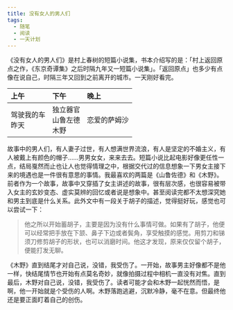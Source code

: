 ```yaml
---
title: 没有女人的男人们
tags:
  - 随笔
  - 阅读
  - 一天计划
---
```


《没有女人的男人们》是村上春树的短篇小说集，书本介绍写的是：「村上返回原点之作，《东京奇谭集》之后时隔九年又一短篇小说集」。「返回原点」也多少有点像在说自己，时隔三年又回到之前离开的城市。一天刚好看完。

| 上午                   | 下午                                 | 晚上         |
| :--------------------- | :----------------------------------- | :----------- |
| 驾驶我的车 <br /> 昨天 | 独立器官 <br /> 山鲁左德 <br /> 木野 | 恋爱的萨姆沙 |

故事中的男人们，有人妻子过世，有人想满世界流浪，有人是坚定的不婚主义，有人被戴上有颜色的帽子……男男女女，来来去去。短篇小说比起电影好像更任性一点，结局戛然而止也让人也觉得情理之中，根据交代过的信息想象一下男女主接下来的境遇也是一件很有意思的事情。我最喜欢的两篇是《山鲁佐德》和《木野》。前者作为一个故事，故事中又穿插了女主讲述的故事，很有层次感，也很容易被带入女主的玄妙变态、虚实莫辨的回忆或者说是想象中。甚至阅读完都不太想深究她和男主到底是什么关系。此外文中有一段关于胡子的描述，觉得挺好玩，感觉也可以尝试一下：

> 他之所以开始蓄胡子，主要是因为没有什么事情可做。如果有了胡子，他便可以经常把手放在下颔、鼻子下边或者鬓角，享受触摸的感觉。用剪刀和锑须刀修剪胡子的形状，也可以消磨时间。他这才发现，原来仅仅留个胡子，便能打发无聊。

《木野》直到结尾才对自己说，没错，我受伤了。一开始，故事男主好像都不是他一样，快结尾情节也开始有点莫名奇妙，就像拍摄过程中相机一直没有对焦。直到最后，木野对自己说，没错，我受伤了。读者可能才会和木野一起恍然而悟，是啊，他一开始就是个受伤的人啊。木野落跑逃避，沉默冷静，毫不在意。但最终他还是要正面盯着自己的创伤。
